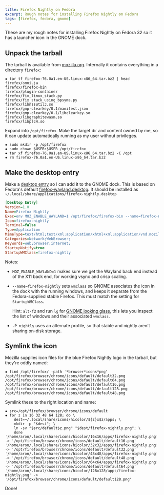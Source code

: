 ```yaml
---
title: Firefox Nightly on Fedora
excerpt: Rough notes for installing Firefox Nightly on Fedora
tags: [firefox, fedora, gnome]
---
```


These are my rough notes for installing Firefox Nightly on Fedora 32 so it has
a launcher icon in the GNOME dock.

## Unpack the tarball

The tarball is available from
[mozilla.org](https://www.mozilla.org/en-US/firefox/channel/desktop/).
Internally it contains everything in a directory `firefox`:

```
✸ tar tf firefox-76.0a1.en-US.linux-x86_64.tar.bz2 | head
firefox/omni.ja
firefox/firefox-bin
firefox/plugin-container
firefox/fix_linux_stack.py
firefox/fix_stack_using_bpsyms.py
firefox/libnssutil3.so
firefox/gmp-clearkey/0.1/manifest.json
firefox/gmp-clearkey/0.1/libclearkey.so
firefox/libgraphitewasm.so
firefox/libplc4.so
```

Expand into `/opt/firefox`. Make the target dir and content owned by me, so it
can update automatically running as my user without privileges.

```
✸ sudo mkdir -p /opt/firefox
✸ sudo chown $USER:$USER /opt/firefox
✸ tar xf firefox-76.0a1.en-US.linux-x86_64.tar.bz2 -C /opt
✸ rm firefox-76.0a1.en-US.linux-x86_64.tar.bz2
```

## Make the desktop entry

Make a [desktop entry](https://developer.gnome.org/desktop-entry-spec/) so I can
add it to the GNOME dock. This is based on Fedora's default
[firefox-wayland.desktop](https://src.fedoraproject.org/rpms/firefox/blob/master/f/firefox-wayland.desktop).
It should be installed as `~/.local/share/applications/firefox-nightly.desktop`

```ini
[Desktop Entry]
Version=1.0
Name=Firefox Nightly
Exec=env MOZ_ENABLE_WAYLAND=1 /opt/firefox/firefox-bin --name=firefox-nightly -P nightly %u
Icon=firefox-nightly
Terminal=false
Type=Application
MimeType=text/html;text/xml;application/xhtml+xml;application/vnd.mozilla.xul+xml;text/mml;x-scheme-handler/http;x-scheme-handler/https;
Categories=Network;WebBrowser;
Keywords=web;browser;internet;
StartupNotify=true
StartupWMClass=firefox-nightly
```

Notes:

  * `MOZ_ENABLE_WAYLAND=1` makes sure we get the Wayland back end instead of the
    X11 back end, for working vsync and crisp scaling.

  * `--name=firefox-nightly` sets `wmclass` so GNOME associates the icon
    in the dock with the running windows, and keeps it separate from the
    Fedora-supplied stable Firefox. This must match the setting for
    `StartupWMClass`.

    Hint: `alt-f2` and run `lg` for [GNOME looking
    glass](https://wiki.gnome.org/Projects/GnomeShell/LookingGlass), this lets
    you inspect the list of windows and their associated `wmclass`.

  * `-P nightly` uses an alternate profile, so that stable and nightly aren't
    sharing on-disk storage.

## Symlink the icon

Mozilla supplies icon files for the blue Firefox Nightly logo in the tarball,
but they're oddly named:

```
✸ find /opt/firefox/ -path '*browser*icons*png'
/opt/firefox/browser/chrome/icons/default/default32.png
/opt/firefox/browser/chrome/icons/default/default64.png
/opt/firefox/browser/chrome/icons/default/default16.png
/opt/firefox/browser/chrome/icons/default/default128.png
/opt/firefox/browser/chrome/icons/default/default48.png
```

Symlink these to the right location and name:

```
✸ src=/opt/firefox/browser/chrome/icons/default
✸ for z in 16 32 48 64 128; do \
    dest=~/.local/share/icons/hicolor/${z}x$z/apps; \
    mkdir -p "$dest"; \
    ln -sv "$src/default$z.png" "$dest/firefox-nightly.png"; \
    done
'/home/aron/.local/share/icons/hicolor/16x16/apps/firefox-nightly.png' -> '/opt/firefox/browser/chrome/icons/default/default16.png'
'/home/aron/.local/share/icons/hicolor/32x32/apps/firefox-nightly.png' -> '/opt/firefox/browser/chrome/icons/default/default32.png'
'/home/aron/.local/share/icons/hicolor/48x48/apps/firefox-nightly.png' -> '/opt/firefox/browser/chrome/icons/default/default48.png'
'/home/aron/.local/share/icons/hicolor/64x64/apps/firefox-nightly.png' -> '/opt/firefox/browser/chrome/icons/default/default64.png'
'/home/aron/.local/share/icons/hicolor/128x128/apps/firefox-nightly.png' -> '/opt/firefox/browser/chrome/icons/default/default128.png'
```

Done!

